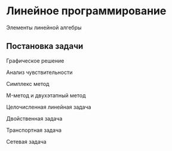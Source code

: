 # Линейное программирование

Элементы линейной алгебры

## Постановка задачи

Графическое решение

Анализ чувствительности

Симплекс метод

M-метод и двухэтапный метод

Целочисленная линейная задача

Двойственная задача

Транспортная задача

Сетевая задача
